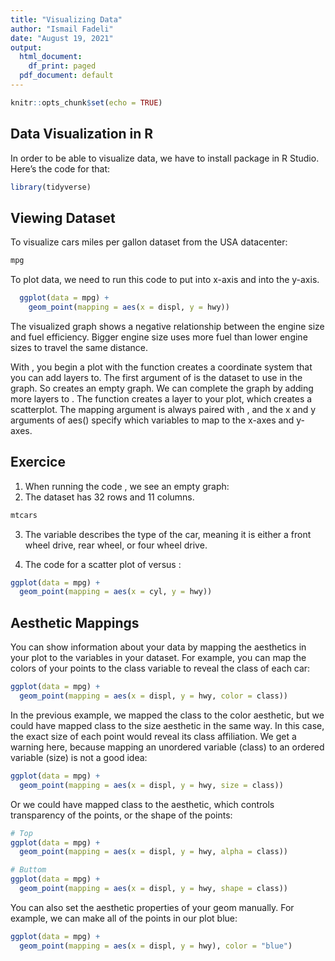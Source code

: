 ```yaml
---
title: "Visualizing Data"
author: "Ismail Fadeli"
date: "August 19, 2021"
output:
  html_document:
    df_print: paged
  pdf_document: default
---
```


```r
knitr::opts_chunk$set(echo = TRUE)
```

## Data Visualization in R
In order to be able to visualize data, we have to install \textbf{tidyverse} package in R Studio. Here's the code for that:
```r
library(tidyverse)
```
## Viewing Dataset
To visualize cars miles per gallon dataset from the USA datacenter:
```r
mpg
```

To plot \textbf{mpg} data, we need to run this code to put \textbf{displ} into x-axis and \textbf{hwy} into the y-axis.

```r
  ggplot(data = mpg) + 
    geom_point(mapping = aes(x = displ, y = hwy))
```
The visualized graph shows a negative relationship between the engine size and fuel efficiency. Bigger engine size uses more fuel than lower engine sizes to travel the same distance.

With \textbf{ggplot}, you begin a plot with the function \textbf{ggplot()} creates a coordinate system that you can add layers to. The first argument of \textbf{ggplot} is the dataset to use in the graph. So \textbf{ggplot(data = mpg)} creates an empty graph.
We can complete the graph by adding more layers to  \textbf{ggplot()}. The function \textbf{geompoint()} creates a layer to your plot, which creates a scatterplot.
The mapping argument is always paired with \textbf{aes()}, and the x and y arguments of aes() specify which variables to map to the x-axes and y-axes.

## Exercice
1. When running the code \textbf{ggplot(data = mpg)}, we see an empty graph:
2. The \textbf{mtcars} dataset has 32 rows and 11 columns.
```r
mtcars

```
3. The \textbf{drv} variable describes the type of the car, meaning it is either a front wheel drive, rear wheel, or four wheel drive.

4. The code for a scatter plot of \textbf{hwy} versus \textbf{cyl}:
```r
ggplot(data = mpg) + 
  geom_point(mapping = aes(x = cyl, y = hwy))
```

## Aesthetic Mappings
You can show information about your data by mapping the aesthetics in your plot to the variables in your dataset. For example, you can map the colors of your points to the class variable to reveal the class of each car:
```r
ggplot(data = mpg) +
  geom_point(mapping = aes(x = displ, y = hwy, color = class))
```

In the previous example, we mapped the class to the color aesthetic, but we could have mapped class to the size aesthetic in the same way. In this case, the exact size of each point would reveal its class affiliation. We get a warning here, because mapping an unordered variable (class) to an ordered variable (size) is not a good idea:
```r
ggplot(data = mpg) +
  geom_point(mapping = aes(x = displ, y = hwy, size = class))
```
Or we could have mapped class to the \textbf{alpha} aesthetic, which controls transparency of the points, or the shape of the points:
```r
# Top
ggplot(data = mpg) +
  geom_point(mapping = aes(x = displ, y = hwy, alpha = class))

# Buttom
ggplot(data = mpg) +
  geom_point(mapping = aes(x = displ, y = hwy, shape = class))
```
You can also set the aesthetic properties of your geom manually. For example, we can make all of the points in our plot blue:
```r
ggplot(data = mpg) +
  geom_point(mapping = aes(x = displ, y = hwy), color = "blue")
```

